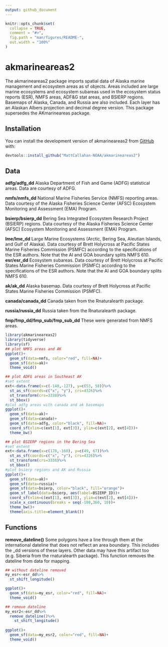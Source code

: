 ```yaml
---
output: github_document
---
```


<!-- README.md is generated from README.Rmd. Please edit that file -->

```r
knitr::opts_chunk$set(
  collapse = TRUE,
  comment = "#>",
  fig.path = "man/figures/README-",
  out.width = "100%"
)
```

# akmarineareas2

<!-- badges: start -->
<!-- badges: end -->

The akmarineareas2 package imports spatial data of Alaska marine management and ecosystem areas as sf objects.
Areas included are large marine ecosystems and ecosystem subareas used in the ecosystem status reports (ESR), NMFS areas, ADF&G stat areas, and BSIERP regions. Basemaps of Alaska, Canada, and Russia are also included.
Each layer has an Alaskan Albers projection and decimal degree version. This package supersedes the AKmarineareas package. 

## Installation

You can install the development version of akmarineareas2 from [GitHub](https://github.com/) with:

``` r
devtools::install_github("MattCallahan-NOAA/akmarineareas2")
```

## Data

**adfg/adfg_dd** Alaska Department of Fish and Game (ADFG) statistical areas. Data are courtesy of ADFG.

**nmfs/nmfs_dd** National Marine Fisheries Service (NMFS) reporting areas. Data courtesy of the Alaska Fisheries Science Center (AFSC) Ecosystem Monitoring and Assessment (EMA) Program.

**bsierp/bsierp_dd** Bering Sea Integrated Ecosystem Research Project (BSIERP) regions. Data courtesy of the Alaska Fisheries Science Center (AFSC) Ecosystem Monitoring and Assessment (EMA) Program.

**lme/lme_dd** Large Marine Ecosystems (Arctic, Bering Sea, Aleutian Islands, and Gulf of Alaska). Data courtesy of Brett Holycross at Pacific States Marine Fisheries Commission (PSMFC) according to the specifications of the ESR authors. Note that the AI and GOA boundary splits NMFS 610.
**esr/esr_dd** Ecosystem subareas. Data courtesy of Brett Holycross at Pacific States Marine Fisheries Commission (PSMFC) according to the specifications of the ESR authors. Note that the AI and GOA boundary splits NMFS 610.

**ak/ak_dd** Alaska basemap. Data courtesy of Brett Holycross at Pacific States Marine Fisheries Commission (PSMFC).

**canada/canada_dd** Canada taken from the Rnaturalearth package.

**russia/russia_dd** Russia taken from the Rnaturalearth package.

**fmp/fmp_dd/fmp_sub/fmp_sub_dd** These were generated from NMFS areas. 


```r
library(akmarineareas2)
library(tidyverse)
library(sf)
## plot NMFS areas and AK
ggplot()+
  geom_sf(data=nmfs, color="red", fill=NA)+
  geom_sf(data=ak)+
  theme_void()
```

```r

## plot ADFG areas in Southeast AK
#set extent
ext<-data.frame(x=c(-140,-127), y=c(53, 58))%>%
  st_as_sf(coords=c("x", "y"), crs=4326)%>%
  st_transform(crs=3338)%>%
  st_bbox()
#plot adfg areas with canada and ak basemaps
ggplot()+
  geom_sf(data=ak)+
  geom_sf(data=canada)+
  geom_sf(data=adfg, color="black", fill=NA)+
  coord_sf(xlim=c(ext[1], ext[3]), ylim=c(ext[2], ext[4]))+
  theme_bw()
```

```r
## plot BSIERP regions in the Bering Sea
#set extent
ext<-data.frame(x=c(178,-160), y=c(49, 67))%>%
  st_as_sf(coords=c("x", "y"), crs=4326)%>%
  st_transform(crs=3338)%>%
  st_bbox()
#plot bsierp regions and AK and Russia 
ggplot()+
  geom_sf(data=ak)+
  geom_sf(data=russia)+
  geom_sf(data=bsierp, color="black", fill="orange")+
  geom_sf_label(data=bsierp, aes(label=BSIERP_ID))+
  coord_sf(xlim=c(ext[1], ext[3]), ylim=c(ext[2], ext[4]))+
  scale_x_continuous(breaks = seq(-180,360, 10))+
  theme_bw()+
  theme(axis.title=element_blank())
```


## Functions

**remove_dateline()** Some polygons have a line through them at the international dateline that does not reflect an area boundary. This includes the _dd versions of these layers. Other data may have this artifact too (e.g. Siberia from the rnaturalearth package). This function removes the dateline from data for mapping. 

```r
## without dateline removed
my_esr<-esr_dd%>%
  st_shift_longitude()

ggplot()+
  geom_sf(data=my_esr, color="red", fill=NA)+
  theme_void()
```

```r
## remove dateline
my_esr2<-esr_dd%>%
  remove_dateline()%>%
    st_shift_longitude()
  
ggplot()+
  geom_sf(data=my_esr2, color="red", fill=NA)+
  theme_void()
```

